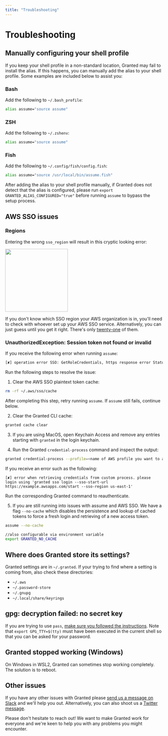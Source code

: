 ```yaml
---
title: "Troubleshooting"
---
```


# Troubleshooting

## Manually configuring your shell profile

If you keep your shell profile in a non-standard location, Granted may fail to install the alias. If this happens, you can manually add the alias to your shell profile. Some examples are included below to assist you:

### Bash

Add the following to `~/.bash_profile`:

```bash
alias assume="source assume"
```

### ZSH

Add the following to `~/.zshenv`:

```bash
alias assume="source assume"
```

### Fish

Add the following to `~/.config/fish/config.fish`:

```bash
alias assume="source /usr/local/bin/assume.fish"
```

<Note>

After adding the alias to your shell profile manually, if Granted does not detect that the alias is configured, please run `export GRANTED_ALIAS_CONFIGURED="true"` before running `assume` to bypass the setup process.

</Note>

## AWS SSO issues

### Regions

Entering the wrong `sso_region` will result in this cryptic looking error:

<img height="200" src="/images/granted/invalid-sso-region.png" />

If you don't know which SSO region your AWS organization is in, you'll need to check with whoever set up your AWS SSO service. Alternatively, you can just guess until you get it right. There's only [twenty-one](https://docs.aws.amazon.com/general/latest/gr/sso.html) of them.

### UnauthorizedException: Session token not found or invalid

If you receive the following error when running `assume`:

```bash
[✘] operation error SSO: GetRoleCredentials, https response error StatusCode: 401, RequestID: 39287367-65d6-41bc-a01f-ebc34b65e5b4, UnauthorizedException: Session token not found or invalid
```

Run the following steps to resolve the issue:

1. Clear the AWS SSO plaintext token cache:
  ```bash
  rm -rf ~/.aws/sso/cache
  ```

  After completing this step, retry running `assume`. If `assume` still fails, continue below.

2. Clear the Granted CLI cache:
  ```bash
  granted cache clear
  ```

3. If you are using MacOS, open Keychain Access and remove any entries starting with `granted` in the login keychain.

4. Run the Granted `credential-process` command and inspect the output:
  ```bash
  granted credential-process --profile=<name of AWS profile you want to access>
  ```

  If you receive an error such as the following:
  ```
  [✘] error when retrieving credentials from custom process. please login using 'granted sso login --sso-start-url https://example.awsapps.com/start --sso-region us-east-1'
  ```

  Run the corresponding Granted command to reauthenticate.

5. If you are still running into issues with assume and AWS SSO. We have a flag `--no-cache` which disables the persistence and lookup of cached tokens to force a fresh login and retrieving of a new access token. 
```bash
assume --no-cache

//also configurable via environment variable
export GRANTED_NO_CACHE 
```


## Where does Granted store its settings?

Granted settings are in `~/.granted`. If your trying to find where a setting is coming from, also check these directories:

- `~/.aws`
- `~/.password-store`
- `~/.gnupg`
- `~/.local/share/keyrings`

## gpg: decryption failed: no secret key

If you are trying to use `pass`, [make sure you followed the instructions](./recipes/pass.md). Note that `export GPG_TTY=$(tty)` must have been executed in the current shell so that you can be asked for your password.

## Granted stopped working (Windows)

On Windows in WSL2, Granted can sometimes stop working completely. The solution is to reboot.

## Other issues

If you have any other issues with Granted please [send us a message on Slack](https://join.slack.com/t/commonfatecommunity/shared_invite/zt-q4m96ypu-_gYlRWD3k5rIsaSsqP7QMg) and we'll help you out. Alternatively, you can also shoot us a [Twitter message](https://twitter.com/CommonFateTech).

Please don't hesitate to reach out! We want to make Granted work for everyone and we're keen to help you with any problems you might encounter.
